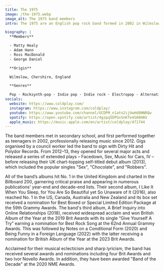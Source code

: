 ```yaml
---
title: The 1975
image: /the-1975.webp
image_alt: The 1975 band members
intro: The 1975 are an English pop rock band formed in 2002 in Wilmslow, Cheshire. The band consists of lead vocalist, principal songwriter and rhythm guitarist Matty Healy, lead guitarist Adam Hann, bassist Ross MacDonald, and drummer and primary producer George Daniel. The name of the band was inspired by a page of scribblings found in Healy's copy of On the Road by Jack Kerouac that was dated "1 June, The 1975".

biography: |
  **Members**

  - Matty Healy
  - Adam Hann
  - Ross MacDonald
  - George Daniel

  **Origin**

  Wilmslow, Chershire, England

  **Genres**

  Pop · Rocksynth-pop · Indie pop · Indie rock · Electropop · Alternative rock
socials:
  website: https://www.coldplay.com/
  instagram: https://www.instagram.com/coldplay/
  youtube: https://www.youtube.com/channel/UCDPM_n1atn2ijUwHd0NNRQw
  spotify: https://open.spotify.com/artist/4gzpq5DPGxSnKTe4SA8HAU
  apple_music: https://music.apple.com/en/artist/coldplay/471744
---
```


The band members met in secondary school, and first performed together as teenagers in 2002, professionally releasing music since 2012. Gigs organised by a council worker led the band to sign with Dirty Hit and Polydor Records. From 2012–13, they opened for several major acts and released a series of extended plays – Facedown, Sex, Music for Cars, IV – before releasing their UK chart-topping self-titled debut album (2013), which included the popular singles "Sex", "Chocolate", and "Robbers".

All of the band’s albums hit No. 1 in the United Kingdom and charted in the Billboard 200, garnering critical praise and appearing in numerous publications' year-end and decade-end lists. Their second album, I Like It When You Sleep, for You Are So Beautiful yet So Unaware of It (2016), also reached No. 1 in the US, Canada, Australia and New Zealand and its box set received a nomination for Best Boxed or Special Limited Edition Package at the 59th Grammy Awards. The band's third album, A Brief Inquiry into Online Relationships (2018), received widespread acclaim and won British Album of the Year at the 2019 Brit Awards with its single “Give Yourself A Try” earning a nomination for Best Rock Song at the 62nd Annual Grammy Awards. This was followed by Notes on a Conditional Form (2020) and Being Funny in a Foreign Language (2022) with the latter receiving a nomination for British Album of the Year at the 2023 Brit Awards.

Acclaimed for their musical eclecticism and sharp lyricism, the band has received several awards and nominations including four Brit Awards and two Ivor Novello Awards. In addition, they have been awarded "Band of the Decade" at the 2020 NME Awards.
